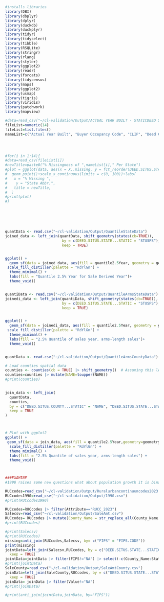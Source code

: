 ````R
#installs libraries
library(DBI)
library(dbplyr)
library(dplyr)
library(duckdb)
library(duckplyr)
library(tidyr)
library(tidyselect)
library(tibble)
library(RSQLite)
library(stringr)
library(rlang)
library(styler) 
library(ggplot2)
library(readr)
library(forcats)
library(tidycensus)
library(maps)
library(ggplot2)
library(usmap)
library(tigris)
library(viridis)
library(patchwork)
library(mapview) 
````





````R

#data=read_csv("~/cl-validation/Output/ACTUAL YEAR BUILT - STATICDEED SITUS STATE - STATIC.csv")
fileList=numeric(14)
fileList=list.files()
nameList=c("Actual Year Built", "Buyer Occupancy Code", "CLIP", "Deed Category Type", "Sale Document Type Code", "FIPS Code", "Primary Category Code", "Property Indicator Code", "Sale Amount", "Sale Derived Date", "Sale Derived Recording Date", "City", "Zip Code", "Effective Year Built")




#for(i in 1:14){
#data=read_csv(fileList[i])
#newTitle=paste0("% Missingness of ",nameList[i]," Per State")
#plot = ggplot(data, aes(x = X..missing, y = fct_reorder(DEED.SITUS.STATE...STATIC, X..missing, .desc = TRUE))) +
#  geom_point()+scale_x_continuous(limits = c(0, 100))+labs(
#   x = "% Missing ",
#    y = "State Abbr.",
#   title = newTitle,
#  )
#print(plot)
#}






quantData <- read.csv("~/cl-validation/Output/QuantileStateData")
joined_data <- left_join(quantData, shift_geometry(states(cb=TRUE)), 
                          by = c(DEED.SITUS.STATE...STATIC = "STUSPS"), 
                          keep = TRUE)


ggplot() +
  geom_sf(data = joined_data, aes(fill = quantile2.5Year, geometry = geometry)) +
 scale_fill_distiller(palette = "RdYlGn") +
  theme_minimal() +
  labs(fill = "Quantile 2.5% Year for Sale Derived Year")+ 
  theme_void()


quantiData <- read.csv("~/cl-validation/Output/QuantileArmsStateData")
joinedi_data <- left_join(quantiData, shift_geometry(states(cb=TRUE)), 
                          by = c(DEED.SITUS.STATE...STATIC = "STUSPS"), 
                          keep = TRUE)


ggplot() +
  geom_sf(data = joinedi_data, aes(fill = quantile2.5Year, geometry = geometry)) +
 scale_fill_distiller(palette = "RdYlGn") +
  theme_minimal() +
  labs(fill = "2.5% Quantile of sales year, arms-length sales")+ 
  theme_void()



````

````R
quantData <- read.csv("~/cl-validation/Output/QuantileArmsCountyData")

# Load counties spatial data
counties <- counties(cb = TRUE) |> shift_geometry()  # Assuming this loads the spatial data correctly
counties=counties |> mutate(NAME=toupper(NAME))
#print(counties)

 
join_data <- left_join(
  quantData, 
  counties, 
  by = c("DEED.SITUS.COUNTY...STATIC" = "NAME", "DEED.SITUS.STATE...STATIC" = "STUSPS"), 
  keep = TRUE
)



# Plot with ggplot2
ggplot() +
 geom_sf(data = join_data, aes(fill = quantile2.5Year,geometry=geometry)) +
  scale_fill_distiller(palette = "RdYlGn") +
  theme_minimal() +
  labs(fill = "2.5% Quantile of sales year, arms-length sales") +
  theme_void() 
 



````

````R
###EXAMINE 
#1990 raises some new questions what about population growth it is binary 0 vs 1 not 1-9 like 2023

RUCcodes=read_csv("~/cl-validation/Output/Ruralurbancontinuumcodes2023.csv")
RUCcodes1990=read_csv("~/cl-validation/Output/1990.csv")
#print(RUCcodes1990)

RUCcodes=RUCcodes |> filter(Attribute=="RUCC_2023")
Salecsv=read_csv("~/cl-validation/Output/SaleAmt.csv")
RUCcodes= RUCcodes |> mutate(County_Name = str_replace_all(County_Name, " County", "") %>% toupper())
#print(RUCcodes)

#print(Salecsv)
#print(RUCcodes)
missing=anti_join(RUCcodes,Salecsv, by= c("FIPS" = "FIPS.CODE"))
print(missing)
jointData=left_join(Salecsv,RUCcodes, by = c("DEED.SITUS.STATE...STATIC" = "State", "FIPS.CODE" = "FIPS"), 
  keep = TRUE)
jointData=jointData |> filter(FIPS!="NA") |> select(-c(County_Name:State)) |> select(-c(Attribute:Attribute)) 
#print(jointData)
SaleCounty=read_csv("~/cl-validation/Output/SaleAmtCounty.csv")
joinData=left_join(SaleCounty,RUCcodes, by = c("DEED.SITUS.STATE...STATIC" = "State", "DEED.SITUS.COUNTY...STATIC" = "County_Name"), 
  keep = TRUE)
joinData= joinData |> filter(Value!="NA")
#print(joinData)

#print(anti_join(jointData,joinData, by="FIPS"))




````